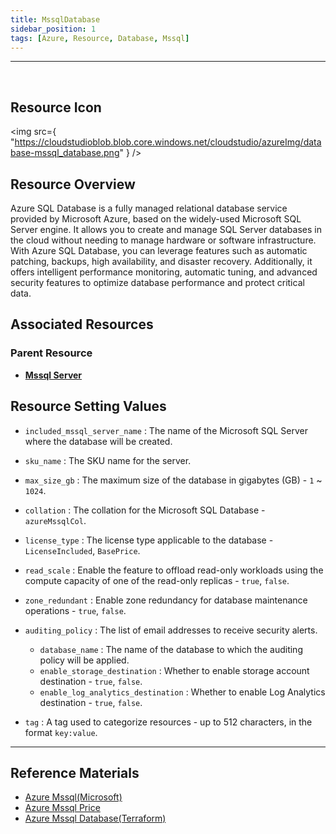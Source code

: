 ```yaml
---
title: MssqlDatabase
sidebar_position: 1
tags: [Azure, Resource, Database, Mssql]
---
```


<hr />
<br />

## Resource Icon

<img
    src={
        "https://cloudstudioblob.blob.core.windows.net/cloudstudio/azureImg/database-mssql_database.png"
    }
/>

## Resource Overview

Azure SQL Database is a fully managed relational database service provided by Microsoft Azure, based on the widely-used Microsoft SQL Server engine. 
It allows you to create and manage SQL Server databases in the cloud without needing to manage hardware or software infrastructure. 
With Azure SQL Database, you can leverage features such as automatic patching, backups, high availability, and disaster recovery. 
Additionally, it offers intelligent performance monitoring, automatic tuning, and advanced security features to optimize database performance and protect critical data.

## Associated Resources

### Parent Resource

-   [**Mssql Server**](https://docs.cstudio.app/docs/resource/azure/Database/MssqlServer)

## Resource Setting Values


-   `included_mssql_server_name` : The name of the Microsoft SQL Server where the database will be created.

-   `sku_name` : The SKU name for the server.
-   `max_size_gb` : The maximum size of the database in gigabytes (GB) - `1` ~ `1024`.
-   `collation` : The collation for the Microsoft SQL Database - `azureMssqlCol`.
-   `license_type` : The license type applicable to the database - `LicenseIncluded`, `BasePrice`.
-   `read_scale` : Enable the feature to offload read-only workloads using the compute capacity of one of the read-only replicas - `true`, `false`.
-   `zone_redundant` : Enable zone redundancy for database maintenance operations - `true`, `false`.

-   `auditing_policy` : The list of email addresses to receive security alerts.

    -   `database_name` : The name of the database to which the auditing policy will be applied.
    -   `enable_storage_destination` : Whether to enable storage account destination - `true`, `false`.
    -   `enable_log_analytics_destination` : Whether to enable Log Analytics destination - `true`, `false`.

-   `tag` : A tag used to categorize resources - up to 512 characters, in the format `key:value`.
---

## Reference Materials

-   [Azure Mssql(Microsoft)](https://learn.microsoft.com/ko-kr/azure/azure-sql/database/sql-database-paas-overview?view=azuresql)
-   [Azure Mssql Price](https://azure.microsoft.com/ko-kr/pricing/details/azure-sql-database/single/)
-   [Azure Mssql Database(Terraform)](https://registry.terraform.io/providers/hashicorp/azurerm/latest/docs/resources/mssql_database)
